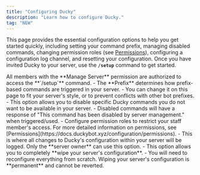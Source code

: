 ```yaml
---
title: "Configuring Ducky"
description: "Learn how to configure Ducky."
tag: "NEW"
---
```


This page provides the essential configuration options to help you get started quickly, including setting your command prefix, managing disabled commands, changing permission roles (see [Permissions](https://docs.duckybot.xyz/configuration/permissions)), configuring a configuration log channel, and resetting your configuration. Once you have invited Ducky to your server, use the **`/setup`** command to get started.

<Warning>
  All members with the **Manage Server** permission are authorized to access the **`/setup`** command.
</Warning>

<Steps>
  <Step title="Prefix" titleSize="h2">
    - The **Prefix** determines how prefix-based commands are triggered in your server.
    - You can change it on this page to fit your server's style, or to prevent conflicts with other bot prefixes.
  </Step>
  <Step title="Disabled Commands" titleSize="h2">
    - This option allows you to disable specific Ducky commands you do not want to be available in your server.
    - Disabled commands will have a response of "This command has been disabled by server management." when triggered/used.
  </Step>
  <Step title="Permissions" titleSize="h2">
    - Configure permission roles to restrict your staff member's access.
    <Note>
      For more detailed information on permissions, see [Permissions](https://docs.duckybot.xyz/configuration/permissions).
    </Note>
  </Step>
  <Step title="Configuration Log Channel" titleSize="h2">
    - This is where all changes to Ducky's configuration within your server will be logged.
  </Step>
  <Step title="Wipe Configuration" titleSize="h2">
    <Note>
      Only the **server owner** can use this option.
    </Note>
    - This option allows you to completely **wipe your server's configuration**.
    - You will need to reconfigure everything from scratch.
    <Danger>
      Wiping your server's configuration is **permanent** and cannot be reverted.
    </Danger>
  </Step>
</Steps>